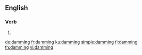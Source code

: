 ==English==

===Verb===
{{head|en|present participle}}

# {{present participle of|dam|lang=en}}

[[de:damming]]
[[fr:damming]]
[[ku:damming]]
[[simple:damming]]
[[fi:damming]]
[[th:damming]]
[[vi:damming]]